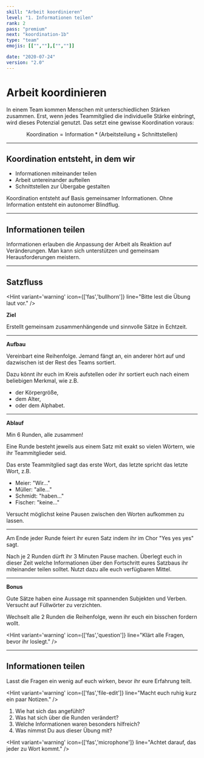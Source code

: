 ```yaml
---
skill: "Arbeit koordinieren"
level: "1. Informationen teilen"
rank: 2
pass: "premium"
next: "koordination-1b"
type: "team"
emojis: [["",""],["",""]]

date: "2020-07-24"
version: "2.0"
---
```



# Arbeit koordinieren

In einem Team kommen Menschen mit unterschiedlichen Stärken zusammen.
Erst, wenn jedes Teammitglied die individuelle Stärke einbringt, wird dieses Potenzial genutzt.
Das setzt eine gewisse Koordination voraus:

$$
\text{Koordination} = \text{Information} * (\text{Arbeitsteilung} + \text{Schnittstellen})
$$

---

## Koordination entsteht, in dem wir

* Informationen miteinander teilen
* Arbeit untereinander aufteilen
* Schnittstellen zur Übergabe gestalten

Koordination entsteht auf Basis gemeinsamer Informationen.
Ohne Information entsteht ein autonomer Blindflug.

---

## Informationen teilen

Informationen erlauben die Anpassung der Arbeit als Reaktion auf Veränderungen.
Man kann sich unterstützen und gemeinsam Herausforderungen meistern.

---

## Satzfluss

<Hint variant='warning' icon={['fas','bullhorn']}
line="Bitte lest die Übung laut vor."
/>

**Ziel**

Erstellt gemeinsam zusammenhängende und sinnvolle Sätze in Echtzeit.

---

**Aufbau**

Vereinbart eine Reihenfolge.
Jemand fängt an, ein anderer hört auf und dazwischen ist der Rest des Teams sortiert.

Dazu könnt ihr euch im Kreis aufstellen oder ihr sortiert euch nach einem beliebigen Merkmal, wie z.B.

* der Körpergröße,
* dem Alter,
* oder dem Alphabet.

---

**Ablauf**

Min 6 Runden, alle zusammen!

Eine Runde besteht jeweils aus einem Satz mit exakt so vielen Wörtern, wie ihr Teammitglieder seid.

Das erste Teammitglied sagt das erste Wort, das letzte spricht das letzte Wort, z.B.

* Meier: "Wir..."
* Müller: "alle..."
* Schmidt: "haben..."
* Fischer: "keine..."

Versucht möglichst keine Pausen zwischen den Worten aufkommen zu lassen.

---

Am Ende jeder Runde feiert ihr euren Satz indem ihr im Chor "Yes yes yes" sagt.

Nach je 2 Runden dürft ihr 3 Minuten Pause machen.
Überlegt euch in dieser Zeit welche Informationen über den Fortschritt eures Satzbaus ihr miteinander teilen solltet.
Nutzt dazu alle euch verfügbaren Mittel.

---

**Bonus**

Gute Sätze haben eine Aussage mit spannenden Subjekten und Verben. Versucht auf Füllwörter zu verzichten.

Wechselt alle 2 Runden die Reihenfolge, wenn ihr euch ein bisschen fordern wollt.

<Hint variant='warning' icon={['fas','question']}
line="Klärt alle Fragen, bevor ihr loslegt."
/>

---

## Informationen teilen

Lasst die Fragen ein wenig auf euch wirken, bevor ihr eure Erfahrung teilt.

<Hint variant='warning' icon={['fas','file-edit']}
line="Macht euch ruhig kurz ein paar Notizen."
/>

1. Wie hat sich das angefühlt?
2. Was hat sich über die Runden verändert?
3. Welche Informationen waren besonders hilfreich?
4. Was nimmst Du aus dieser Übung mit?

<Hint variant='warning' icon={['fas','microphone']}
line="Achtet darauf, das jeder zu Wort kommt."
/>
